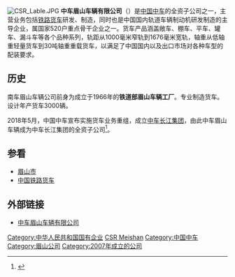 {{Infobox Company
| company_name        = 中车眉山车辆有限公司
| company_name_en     = CRRC Meishan Co., Ltd.
| company_logo        =
| company_type        = [[中國中央企業|中國中央企業]]
| company_slogan      = 
| market_information  = 
| abbreviated_name    = 
| foundation          = 2007年6月28日
| location            = {{CHN}}[[四川省|四川省]][[眉山市|眉山市]][[东坡区|东坡区]]<br/>{{coord|29|57|10|N|103|42|11|E|region:CN|display=inline,title}}
| key_people          = 执行董事、总经理、党委副书记：孟维新<br/>党委书记、副总经理：郑平
| industry            = [[轨道交通|轨道交通]]裝備
| products            = [[铁路货车|铁路货车]]、轨道车辆制动机研发、制造、修理
| services            = 
| capital             = 
| revenue             = 
| operating_income    = 
| profit              = 
| total_asset         =
| net_asset           = 
| market_value        = 
| num_employees       = 
| Net asset value     = 
| accounting_period   = 
| parent              = [[中车长江集团|中车长江集团有限公司]]
| divisions           = 
| major_shareholder   = 
| subsid              = 
| homepage            = http://www.crrcgc.cc/ms
| width               = 320px
}}
[[File:CSR_Lable.JPG|thumb]]
'''中车眉山车辆有限公司'''（{{lang-en|CRRC Meishan Rolling Stock Co., Ltd.}}）是[[中国中车|中国中车]]的全资子公司之一，主营业务包括[[铁路货车|铁路货车]]研发、制造，同时也是中国国内轨道车辆制动机研发制造的主导企业，属国家520户重点骨干企业之一。货车产品涵盖敞车、棚车、平车、罐车、漏斗车等各个品种系列，轨距从1000毫米窄轨到1676毫米宽轨，轴重从低轴重轻量货车到30吨轴重重载货车，以满足了中国国内以及出口市场对各种车型的配装要求。

==历史==
南车眉山车辆公司前身为成立于1966年的'''铁道部眉山车辆工厂'''。专业制造货车。设计年产货车3000辆。

2018年5月，中国中车宣布实施货车业务重组，成立[[中车长江集团|中车长江集团]]，由此中车眉山车辆成为中车长江集团的全资子公司<ref>{{Cite Web| url=http://finance.sina.com.cn/stock/s/2018-05-23/doc-ihawmauc1034976.shtml| title=中车长江集团在武汉成立 中国中车完成货车业务重组| accessdate=2018-05-28| archive-date=2020-11-05| archive-url=https://web.archive.org/web/20201105081949/http://finance.sina.com.cn/stock/s/2018-05-23/doc-ihawmauc1034976.shtml| dead-url=no}}</ref>。

== 参看 ==
*[[眉山市|眉山市]]
*[[中国铁路货车|中国铁路货车]]

== 外部链接 ==
*{{zh-hans}}[http://www.crrcgc.cc/ms 中车眉山车辆有限公司] {{Wayback|url=http://www.crrcgc.cc/ms |date=20211129094752 }}

{{中国轨道交通装备企业}}

[[Category:中华人民共和国国有企业|Category:中华人民共和国国有企业]]
[[Category:中国铁路车辆制造商|CSR Meishan]]
[[Category:中国中车|Category:中国中车]]
[[Category:眉山公司|Category:眉山公司]]
[[Category:2007年成立的公司|Category:2007年成立的公司]]